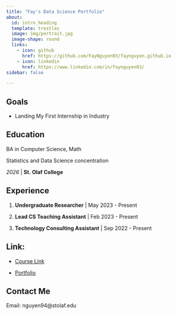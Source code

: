```yaml
---
title: "Fay's Data Science Portfolio"
about:
  id: intro_heading
  template: trestles
  image: img/portrait.jpg
  image-shape: round
  links: 
    - icon: github
      href: https://github.com/FayNguyen03/faynguyen.github.io
    - icon: linkedin
      href: https://www.linkedin.com/in/faynguyen03/
sidebar: false

---
```


::: {#intro_heading}
## Goals

- Landing My First Internship in Industry

## Education

BA in Computer Science, Math

Statistics and Data Science concentration

*2026* | **St. Olaf College**

## Experience
 
1. **Undergraduate Researcher** | May 2023 - Present

2. **Lead CS Teaching Assistant** | Feb 2023 - Present

3. **Technology Consulting Assistant** | Sep 2022 - Present

## Link:

- [Course Link](https://proback.github.io/264_fall_2024/)

- [Portfolio](https://faynguyen03.github.io/)

## Contact Me

Email: nguyen94@stolaf.edu
:::

